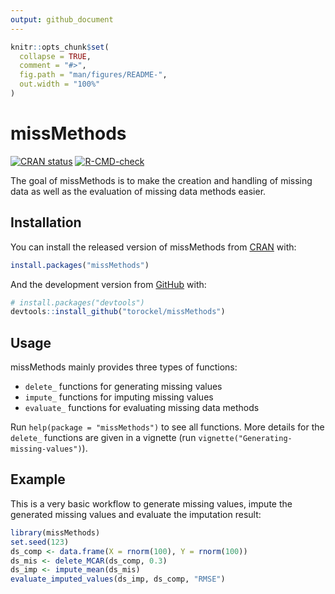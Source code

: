```yaml
---
output: github_document
---
```


<!-- README.md is generated from README.Rmd. Please edit that file -->

```r
knitr::opts_chunk$set(
  collapse = TRUE,
  comment = "#>",
  fig.path = "man/figures/README-",
  out.width = "100%"
)
```

# missMethods

<!-- badges: start -->
[![CRAN status](https://www.r-pkg.org/badges/version/missMethods)](https://CRAN.R-project.org/package=missMethods)
[![R-CMD-check](https://github.com/torockel/missMethods/workflows/R-CMD-check/badge.svg)](https://github.com/torockel/missMethods/actions)
<!-- badges: end -->

The goal of missMethods is to make the creation and handling of missing data as well as the evaluation of missing data methods easier.

## Installation

You can install the released version of missMethods from [CRAN](https://CRAN.R-project.org) with:

``` r
install.packages("missMethods")
```

And the development version from [GitHub](https://github.com/) with:

``` r
# install.packages("devtools")
devtools::install_github("torockel/missMethods")
```

## Usage

missMethods mainly provides three types of functions:

* `delete_` functions for generating missing values
* `impute_` functions for imputing missing values
* `evaluate_` functions for evaluating missing data methods

Run `help(package = "missMethods")` to see all functions. More details for the `delete_` functions are given in a vignette (run `vignette("Generating-missing-values")`).

## Example

This is a very basic workflow to generate missing values, impute the generated missing values and evaluate the imputation result:

```r
library(missMethods)
set.seed(123)
ds_comp <- data.frame(X = rnorm(100), Y = rnorm(100))
ds_mis <- delete_MCAR(ds_comp, 0.3)
ds_imp <- impute_mean(ds_mis)
evaluate_imputed_values(ds_imp, ds_comp, "RMSE")
```

